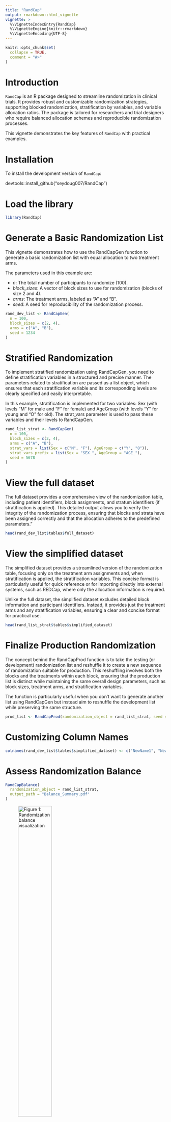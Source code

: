 ```yaml
---
title: "RandCap"
output: rmarkdown::html_vignette
vignette: >
  %\VignetteIndexEntry{RandCap}
  %\VignetteEngine{knitr::rmarkdown}
  %\VignetteEncoding{UTF-8}
---
```


```r
knitr::opts_chunk$set(
  collapse = TRUE,
  comment = "#>"
)
```


# Introduction

`RandCap` is an R package designed to streamline randomization in clinical trials. It provides robust and customizable randomization strategies, supporting blocked randomization, stratification by variables, and variable allocation ratios. The package is tailored for researchers and trial designers who require balanced allocation schemes and reproducible randomization processes.

This vignette demonstrates the key features of `RandCap` with practical examples.

# Installation

To install the development version of `RandCap`:

devtools::install_github("seydoug007/RandCap")

# Load the library
```r
library(RandCap)
```




# Generate a Basic Randomization List

This vignette demonstrates how to use the RandCapGen function to generate a basic randomization list with equal allocation to two treatment arms.

The parameters used in this example are:

- *n*: The total number of participants to randomize (100).
- *block_sizes*: A vector of block sizes to use for randomization (blocks of size 2 and 4).
- *arms*: The treatment arms, labeled as "A" and "B".
- *seed*: A seed for reproducibility of the randomization process.

```r
rand_dev_list <- RandCapGen(
  n = 100,
  block_sizes = c(2, 4),
  arms = c("A", "B"),
  seed = 1234
)
```



# Stratified Randomization

To implement stratified randomization using RandCapGen, you need to define stratification variables in a structured and precise manner. The parameters related to stratification are passed as a list object, which ensures that each stratification variable and its corresponding levels are clearly specified and easily interpretable.

In this example, stratification is implemented for two variables: Sex (with levels "M" for male and "F" for female) and AgeGroup (with levels "Y" for young and "O" for old). The strat_vars parameter is used to pass these variables and their levels to RandCapGen.


```r
rand_list_strat <- RandCapGen(
  n = 100,
  block_sizes = c(2, 4),
  arms = c("A", "B"),
  strat_vars = list(Sex = c("M", "F"), AgeGroup = c("Y", "O")),
  strat_vars_prefix = list(Sex = "SEX_", AgeGroup = "AGE_"),
  seed = 5678
)
```


# View the full dataset

The full dataset provides a comprehensive view of the randomization table, including patient identifiers, block assignments, and stratum identifiers (if stratification is applied). This detailed output allows you to verify the integrity of the randomization process, ensuring that blocks and strata have been assigned correctly and that the allocation adheres to the predefined parameters."

```r
head(rand_dev_list$tables$full_dataset)

```



# View the simplified dataset

The simplified dataset provides a streamlined version of the randomization table, focusing only on the treatment arm assignments and, when stratification is applied, the stratification variables. This concise format is particularly useful for quick reference or for importing directly into external systems, such as REDCap, where only the allocation information is required.

Unlike the full dataset, the simplified dataset excludes detailed block information and participant identifiers. Instead, it provides just the treatment arms and any stratification variables, ensuring a clear and concise format for practical use.


```r
head(rand_list_strat$tables$simplified_dataset)
```



# Finalize Production Randomization

The concept behind the RandCapProd function is to take the testing (or development) randomization list and reshuffle it to create a new sequence of randomization suitable for production. This reshuffling involves both the blocks and the treatments within each block, ensuring that the production list is distinct while maintaining the same overall design parameters, such as block sizes, treatment arms, and stratification variables.

The function is particularly useful when you don't want to generate another list using RandCapGen but instead aim to reshuffle the development list while preserving the same structure.

```r
prod_list <- RandCapProd(randomization_object = rand_list_strat, seed = 9876)

```


# Customizing Column Names

```r
colnames(rand_dev_list$tables$simplified_dataset) <- c("NewName1", "NewName2", "NewName3")

```




# Assess Randomization Balance

```r
RandCapBalance(
  randomization_object = rand_list_strat,
  output_path = "Balance_Summary.pdf"
)
```

![Figure 1: Randomization balance visualization](img/randCapBalance.PNG){width=50%}



# Export Randomization Settings
```r

RandCapSettings(rand_obj = rand_list, output_path = "Settings_Summary.pdf")
```

![Figure 1: Randomization settings visualization](img/RandcapSettings.PNG.PNG){width=50%}


# Export Tables for REDCap
```r
RandCapTable(
  randomization_object = rand_list,
  save_for_REDCap = TRUE,
  save_random_table = TRUE
)
```

# Custom Ratios

```r
rand_custom <- RandCapGen(
  n = 90,
  block_sizes = c(18, 18),
  arms = c("Treatment", "Control"),
  ratio = c(2, 1),
  seed = 3456,
  project_acronym = "RCT"
)
```


# View the dataset
```r
head(rand_custom$tables$full_dataset)
```

# Visualization
```r
library(ggplot2)

ggplot(rand_list$tables$full_dataset, aes(x = treatment_arm)) +
  geom_bar(fill = "skyblue") +
  labs(title = "Treatment Arm Distribution", x = "Treatment Arm", y = "Count") +
  theme_minimal()
```


